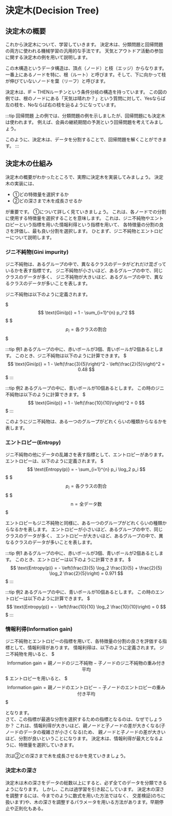 
# 決定木(Decision Tree)

## 決定木の概要

これから決定木について、学習していきます。
決定木は、分類問題と回帰問題の両方に使われる機械学習の汎用的な手法です。
天気とアウトドア活動の参加に関する決定木の例を用いて説明します。

<Tree01 />

この木構造というデータ構造は、頂点（ノード）と枝（エッジ）からなります。
一番上にあるノードを特に、根（ルート）と呼びます。そして、下に向かって枝が伸びていないノードを葉（リーフ）と呼びます。

決定木は、IF ~ THENルーチンという条件分岐の構造を持っています。
この図の例では、根のノードにある「天気は晴れか？」という質問に対して、Yesならば左の枝を、Noならば右の枝を辿るようになっています。

:::tip 回帰問題
上の例では、分類問題の例を示しましたが、回帰問題にも決定木は使われます。
例えば、会員の継続期間の予測という回帰問題を考えてみましょう。

<Tree02/>

このように、決定木は、データを分割することで、回帰問題を解くことができます。
:::

## 決定木の仕組み

決定木の概要がわかったところで、実際に決定木を実装してみましょう。
決定木の実装には、
-  ①どの特徴量を選択するか
- ②どの深さまで木を成長させるか

が重要です。
①について詳しく見ていきましょう。
これは、各ノードでの分割に使用する特徴量を選択することを意味します。
これは、ジニ不純物やエントロピーという指標を用いた情報利得という指標を用いて、
各特徴量の分割の良さを評価し、最も良い分割を選択します。
ひとまず、ジニ不純物とエントロピーについて説明します。

### ジニ不純物(Gini impurity)
ジニ不純物は、あるグループの中で、異なるクラスのデータがどれだけ混ざっているかを表す指標です。
ジニ不純物が小さいほど、あるグループの中で、同じクラスのデータが多く、
ジニ不純物が大きいほど、あるグループの中で、異なるクラスのデータが多いことを表します。

ジニ不純物は以下のように定義されます。

$$$
\text{Gini(p)} = 1 - \sum_{i=1}^{n} p_i^2
$$$
$$$
p_i = \text{各クラスの割合}
$$$

:::tip 例1
あるグループの中に、赤いボールが3個、青いボールが2個あるとします。
このとき、ジニ不純物は以下のように計算できます。
$$$
\text{Gini(p)} = 1 - \left(\frac{3}{5}\right)^2 - \left(\frac{2}{5}\right)^2 = 0.48
$$$
:::

:::tip 例2
あるグループの中に、青いボールが10個あるとします。
この時のジニ不純物は以下のように計算できます。
$$$
\text{Gini(p)} = 1 - \left(\frac{10}{10}\right)^2 = 0
$$$
:::

このようにジニ不純物は、ある一つのグループがどれくらいの種類からなるかを表します。

### エントロピー(Entropy)
ジニ不純物の他にデータの乱雑さを表す指標として、エントロピーがあります。
エントロピーは、以下のように定義されます。
$$$
\text{Entropy(p)} = - \sum_{i=1}^{n} p_i \log_2 p_i
$$$
$$$
p_i = \text{各クラスの割合}
$$$
$$$
\text{n} = \text{全データ数}
$$$

エントロピーもジニ不純物と同様に、ある一つのグループがどれくらいの種類からなるかを表します。
エントロピーが小さいほど、あるグループの中で、同じクラスのデータが多く、
エントロピーが大きいほど、あるグループの中で、異なるクラスのデータが多いことを表します。

:::tip 例1
あるグループの中に、赤いボールが3個、青いボールが2個あるとします。 このとき、エントロピーは以下のように計算できます。
$$$
\text{Entropy(p)} = - \left(\frac{3}{5} \log_2 \frac{3}{5} + \frac{2}{5} \log_2 \frac{2}{5}\right) = 0.971
$$$
:::

:::tip 例2
あるグループの中に、青いボールが10個あるとします。
この時のエントロピーは以下のように計算できます。
$$$
\text{Entropy(p)} = - \left(\frac{10}{10} \log_2 \frac{10}{10}\right) = 0
$$$
:::

### 情報利得(Information gain)

ジニ不純物とエントロピーの指標を用いて、各特徴量の分割の良さを評価する指標として、情報利得があります。
情報利得は、以下のように定義されます。
ジニ不純物を用いると、
$$$
\text{Information gain} = \text{親ノードのジニ不純物} - \text{子ノードのジニ不純物の重み付き平均}
$$$
エントロピーを用いると、
$$$
\text{Information gain} = \text{親ノードのエントロピー} - \text{子ノードのエントロピーの重み付き平均}
$$$

となります。  
さて、この指標が最適な分割を選択するための指標となるのは、なぜでしょうか？
これは、情報利得が大きいほど、親ノードと子ノードの差が大きくなる(子ノードのデータの複雑さが小さくなる)ため、
親ノードと子ノードの差が大きいほど、分割が良いということになります。
決定木は、情報利得が最大となるように、特徴量を選択していきます。

次は②どの深さまで木を成長させるかを見ていきましょう。

### 決定木の深さ

決定木は木の深さをデータの総数以上にすると、必ず全てのデータを分類できるようになります。
しかし、これは過学習を引き起こしています。
決定木の深さを調整するには、今までのように数式を用いた方法ではなく、
交差検証(のちに扱います)や、木の深さを調整するパラメータを用いる方法があります。早期停止や正則化もある。
